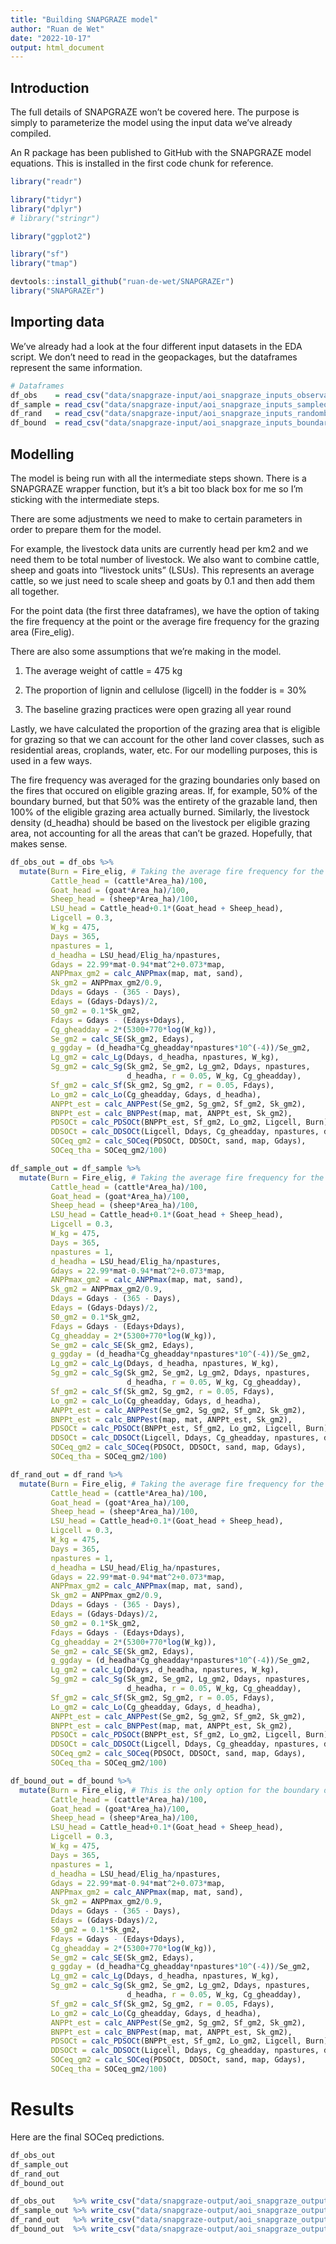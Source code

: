 ```yaml
---
title: "Building SNAPGRAZE model"
author: "Ruan de Wet"
date: "2022-10-17"
output: html_document
---
```


## Introduction 

The full details of SNAPGRAZE won't be covered here. The purpose is simply to parameterize the model using the input data we've already compiled. 

An R package has been published to GitHub with the SNAPGRAZE model equations. This is installed in the first code chunk for reference. 

```r

library("readr")

library("tidyr")
library("dplyr")
# library("stringr")

library("ggplot2")

library("sf")
library("tmap")

devtools::install_github("ruan-de-wet/SNAPGRAZEr")
library("SNAPGRAZEr")

```

## Importing data

We've already had a look at the four different input datasets in the EDA script. We don't need to read in the geopackages, but the dataframes represent the same information. 

```r

# Dataframes
df_obs    = read_csv("data/snapgraze-input/aoi_snapgraze_inputs_observations.csv")
df_sample = read_csv("data/snapgraze-input/aoi_snapgraze_inputs_sampleobs.csv")
df_rand   = read_csv("data/snapgraze-input/aoi_snapgraze_inputs_randombound.csv")
df_bound  = read_csv("data/snapgraze-input/aoi_snapgraze_inputs_boundaries.csv")


```

## Modelling

The model is being run with all the intermediate steps shown. There is a SNAPGRAZE wrapper function, but it's a bit too black box for me so I'm sticking with the intermediate steps. 

There are some adjustments we need to make to certain parameters in order to prepare them for the model. 

For example, the livestock data units are currently head per km2 and we need them to be total number of livestock. We also want to combine cattle, sheep and goats into "livestock units" (LSUs). This represents an average cattle, so we just need to scale sheep and goats by 0.1 and then add them all together. 

For the point data (the first three dataframes), we have the option of taking the fire frequency at the point or the average fire frequency for the grazing area (Fire_elig).

There are also some assumptions that we're making in the model. 

  1. The average weight of cattle = 475 kg

  2. The proportion of lignin and cellulose (ligcell) in the fodder is = 30%
  
  3. The baseline grazing practices were open grazing all year round
  
Lastly, we have calculated the proportion of the grazing area that is eligible for grazing so that we can account for the other land cover classes, such as residential areas, croplands, water, etc. For our modelling purposes, this is used in a few ways. 

The fire frequency was averaged for the grazing boundaries only based on the fires that occured on eligible grazing areas. If, for example, 50% of the boundary burned, but that 50% was the entirety of the grazable land, then 100% of the eligible grazing area actually burned. Similarly, the livestock density (d_headha) should be based on the livestock per eligible grazing area, not accounting for all the areas that can't be grazed. Hopefully, that makes sense. 

```r

df_obs_out = df_obs %>%
  mutate(Burn = Fire_elig, # Taking the average fire frequency for the whole grazing area. Change to 'Burn = fire' for point data.
         Cattle_head = (cattle*Area_ha)/100,
         Goat_head = (goat*Area_ha)/100,
         Sheep_head = (sheep*Area_ha)/100,
         LSU_head = Cattle_head+0.1*(Goat_head + Sheep_head),
         Ligcell = 0.3,
         W_kg = 475,
         Days = 365,
         npastures = 1,
         d_headha = LSU_head/Elig_ha/npastures,
         Gdays = 22.99*mat-0.94*mat^2+0.073*map,
         ANPPmax_gm2 = calc_ANPPmax(map, mat, sand),
         Sk_gm2 = ANPPmax_gm2/0.9,
         Ddays = Gdays - (365 - Days),
         Edays = (Gdays-Ddays)/2,
         S0_gm2 = 0.1*Sk_gm2,
         Fdays = Gdays - (Edays+Ddays),
         Cg_gheadday = 2*(5300+770*log(W_kg)),
         Se_gm2 = calc_SE(Sk_gm2, Edays),
         g_ggday = (d_headha*Cg_gheadday*npastures*10^(-4))/Se_gm2,
         Lg_gm2 = calc_Lg(Ddays, d_headha, npastures, W_kg),
         Sg_gm2 = calc_Sg(Sk_gm2, Se_gm2, Lg_gm2, Ddays, npastures, 
                          d_headha, r = 0.05, W_kg, Cg_gheadday),
         Sf_gm2 = calc_Sf(Sk_gm2, Sg_gm2, r = 0.05, Fdays),
         Lo_gm2 = calc_Lo(Cg_gheadday, Gdays, d_headha),
         ANPPt_est = calc_ANPPest(Se_gm2, Sg_gm2, Sf_gm2, Sk_gm2),
         BNPPt_est = calc_BNPPest(map, mat, ANPPt_est, Sk_gm2),
         PDSOCt = calc_PDSOCt(BNPPt_est, Sf_gm2, Lo_gm2, Ligcell, Burn),
         DDSOCt = calc_DDSOCt(Ligcell, Ddays, Cg_gheadday, npastures, d_headha, Lo_gm2),
         SOCeq_gm2 = calc_SOCeq(PDSOCt, DDSOCt, sand, map, Gdays),
         SOCeq_tha = SOCeq_gm2/100)

```

```r

df_sample_out = df_sample %>%
  mutate(Burn = Fire_elig, # Taking the average fire frequency for the whole grazing area. Change to 'Burn = fire' for point data.
         Cattle_head = (cattle*Area_ha)/100,
         Goat_head = (goat*Area_ha)/100,
         Sheep_head = (sheep*Area_ha)/100,
         LSU_head = Cattle_head+0.1*(Goat_head + Sheep_head),
         Ligcell = 0.3,
         W_kg = 475,
         Days = 365,
         npastures = 1,
         d_headha = LSU_head/Elig_ha/npastures,
         Gdays = 22.99*mat-0.94*mat^2+0.073*map,
         ANPPmax_gm2 = calc_ANPPmax(map, mat, sand),
         Sk_gm2 = ANPPmax_gm2/0.9,
         Ddays = Gdays - (365 - Days),
         Edays = (Gdays-Ddays)/2,
         S0_gm2 = 0.1*Sk_gm2,
         Fdays = Gdays - (Edays+Ddays),
         Cg_gheadday = 2*(5300+770*log(W_kg)),
         Se_gm2 = calc_SE(Sk_gm2, Edays),
         g_ggday = (d_headha*Cg_gheadday*npastures*10^(-4))/Se_gm2,
         Lg_gm2 = calc_Lg(Ddays, d_headha, npastures, W_kg),
         Sg_gm2 = calc_Sg(Sk_gm2, Se_gm2, Lg_gm2, Ddays, npastures, 
                          d_headha, r = 0.05, W_kg, Cg_gheadday),
         Sf_gm2 = calc_Sf(Sk_gm2, Sg_gm2, r = 0.05, Fdays),
         Lo_gm2 = calc_Lo(Cg_gheadday, Gdays, d_headha),
         ANPPt_est = calc_ANPPest(Se_gm2, Sg_gm2, Sf_gm2, Sk_gm2),
         BNPPt_est = calc_BNPPest(map, mat, ANPPt_est, Sk_gm2),
         PDSOCt = calc_PDSOCt(BNPPt_est, Sf_gm2, Lo_gm2, Ligcell, Burn),
         DDSOCt = calc_DDSOCt(Ligcell, Ddays, Cg_gheadday, npastures, d_headha, Lo_gm2),
         SOCeq_gm2 = calc_SOCeq(PDSOCt, DDSOCt, sand, map, Gdays),
         SOCeq_tha = SOCeq_gm2/100)

```

```r

df_rand_out = df_rand %>%
  mutate(Burn = Fire_elig, # Taking the average fire frequency for the whole grazing area. Change to 'Burn = fire' for point data.
         Cattle_head = (cattle*Area_ha)/100,
         Goat_head = (goat*Area_ha)/100,
         Sheep_head = (sheep*Area_ha)/100,
         LSU_head = Cattle_head+0.1*(Goat_head + Sheep_head),
         Ligcell = 0.3,
         W_kg = 475,
         Days = 365,
         npastures = 1,
         d_headha = LSU_head/Elig_ha/npastures,
         Gdays = 22.99*mat-0.94*mat^2+0.073*map,
         ANPPmax_gm2 = calc_ANPPmax(map, mat, sand),
         Sk_gm2 = ANPPmax_gm2/0.9,
         Ddays = Gdays - (365 - Days),
         Edays = (Gdays-Ddays)/2,
         S0_gm2 = 0.1*Sk_gm2,
         Fdays = Gdays - (Edays+Ddays),
         Cg_gheadday = 2*(5300+770*log(W_kg)),
         Se_gm2 = calc_SE(Sk_gm2, Edays),
         g_ggday = (d_headha*Cg_gheadday*npastures*10^(-4))/Se_gm2,
         Lg_gm2 = calc_Lg(Ddays, d_headha, npastures, W_kg),
         Sg_gm2 = calc_Sg(Sk_gm2, Se_gm2, Lg_gm2, Ddays, npastures, 
                          d_headha, r = 0.05, W_kg, Cg_gheadday),
         Sf_gm2 = calc_Sf(Sk_gm2, Sg_gm2, r = 0.05, Fdays),
         Lo_gm2 = calc_Lo(Cg_gheadday, Gdays, d_headha),
         ANPPt_est = calc_ANPPest(Se_gm2, Sg_gm2, Sf_gm2, Sk_gm2),
         BNPPt_est = calc_BNPPest(map, mat, ANPPt_est, Sk_gm2),
         PDSOCt = calc_PDSOCt(BNPPt_est, Sf_gm2, Lo_gm2, Ligcell, Burn),
         DDSOCt = calc_DDSOCt(Ligcell, Ddays, Cg_gheadday, npastures, d_headha, Lo_gm2),
         SOCeq_gm2 = calc_SOCeq(PDSOCt, DDSOCt, sand, map, Gdays),
         SOCeq_tha = SOCeq_gm2/100)

```

```r

df_bound_out = df_bound %>%
  mutate(Burn = Fire_elig, # This is the only option for the boundary data
         Cattle_head = (cattle*Area_ha)/100,
         Goat_head = (goat*Area_ha)/100,
         Sheep_head = (sheep*Area_ha)/100,
         LSU_head = Cattle_head+0.1*(Goat_head + Sheep_head),
         Ligcell = 0.3,
         W_kg = 475,
         Days = 365,
         npastures = 1,
         d_headha = LSU_head/Elig_ha/npastures,
         Gdays = 22.99*mat-0.94*mat^2+0.073*map,
         ANPPmax_gm2 = calc_ANPPmax(map, mat, sand),
         Sk_gm2 = ANPPmax_gm2/0.9,
         Ddays = Gdays - (365 - Days),
         Edays = (Gdays-Ddays)/2,
         S0_gm2 = 0.1*Sk_gm2,
         Fdays = Gdays - (Edays+Ddays),
         Cg_gheadday = 2*(5300+770*log(W_kg)),
         Se_gm2 = calc_SE(Sk_gm2, Edays),
         g_ggday = (d_headha*Cg_gheadday*npastures*10^(-4))/Se_gm2,
         Lg_gm2 = calc_Lg(Ddays, d_headha, npastures, W_kg),
         Sg_gm2 = calc_Sg(Sk_gm2, Se_gm2, Lg_gm2, Ddays, npastures, 
                          d_headha, r = 0.05, W_kg, Cg_gheadday),
         Sf_gm2 = calc_Sf(Sk_gm2, Sg_gm2, r = 0.05, Fdays),
         Lo_gm2 = calc_Lo(Cg_gheadday, Gdays, d_headha),
         ANPPt_est = calc_ANPPest(Se_gm2, Sg_gm2, Sf_gm2, Sk_gm2),
         BNPPt_est = calc_BNPPest(map, mat, ANPPt_est, Sk_gm2),
         PDSOCt = calc_PDSOCt(BNPPt_est, Sf_gm2, Lo_gm2, Ligcell, Burn),
         DDSOCt = calc_DDSOCt(Ligcell, Ddays, Cg_gheadday, npastures, d_headha, Lo_gm2),
         SOCeq_gm2 = calc_SOCeq(PDSOCt, DDSOCt, sand, map, Gdays),
         SOCeq_tha = SOCeq_gm2/100)


```

# Results

Here are the final SOCeq predictions. 

```r

df_obs_out
df_sample_out
df_rand_out
df_bound_out

```

```r

df_obs_out    %>% write_csv("data/snapgraze-output/aoi_snapgraze_outputs_observations.csv")
df_sample_out %>% write_csv("data/snapgraze-output/aoi_snapgraze_outputs_sampleobs.csv")
df_rand_out   %>% write_csv("data/snapgraze-output/aoi_snapgraze_outputs_randombound.csv")
df_bound_out  %>% write_csv("data/snapgraze-output/aoi_snapgraze_outputs_boundaries.csv")

```



